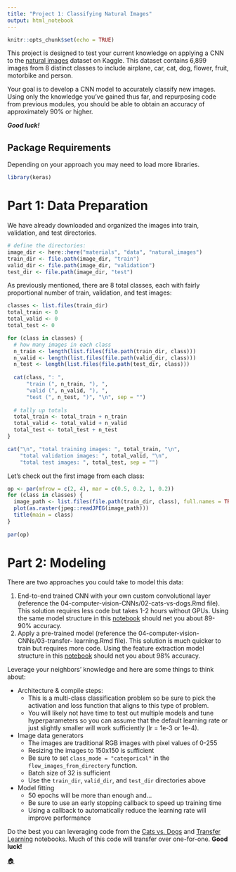 ```yaml
---
title: "Project 1: Classifying Natural Images"
output: html_notebook
---
```


```r
knitr::opts_chunk$set(echo = TRUE)
```

This project is designed to test your current knowledge on applying a CNN to the 
[natural images](https://www.kaggle.com/prasunroy/natural-images) dataset on Kaggle. 
This dataset contains 6,899 images from 8 distinct classes to include airplane, 
car, cat, dog, flower, fruit, motorbike and person.

Your goal is to develop a CNN model to accurately classify new images. Using only 
the knowledge you've gained thus far, and repurposing code from previous modules, 
you should be able to obtain an accuracy of approximately 90% or higher.

___Good luck!___

## Package Requirements

Depending on your approach you may need to load more libraries.

```r
library(keras)
```


# Part 1: Data Preparation

We have already downloaded and organized the images into train, validation, and 
test directories.

```r
# define the directories:
image_dir <- here::here("materials", "data", "natural_images")
train_dir <- file.path(image_dir, "train")
valid_dir <- file.path(image_dir, "validation")
test_dir <- file.path(image_dir, "test")
```

As previously mentioned, there are 8 total classes, each with fairly proportional 
number of train, validation, and test images:

```r
classes <- list.files(train_dir)
total_train <- 0
total_valid <- 0
total_test <- 0

for (class in classes) {
  # how many images in each class
  n_train <- length(list.files(file.path(train_dir, class)))
  n_valid <- length(list.files(file.path(valid_dir, class)))
  n_test <- length(list.files(file.path(test_dir, class)))
  
  cat(class, ": ", 
      "train (", n_train, "), ", 
      "valid (", n_valid, "), ", 
      "test (", n_test, ")", "\n", sep = "")
  
  # tally up totals
  total_train <- total_train + n_train
  total_valid <- total_valid + n_valid
  total_test <- total_test + n_test
}

cat("\n", "total training images: ", total_train, "\n",
    "total validation images: ", total_valid, "\n",
    "total test images: ", total_test, sep = "")
```

Let's check out the first image from each class:

```r
op <- par(mfrow = c(2, 4), mar = c(0.5, 0.2, 1, 0.2))
for (class in classes) {
  image_path <- list.files(file.path(train_dir, class), full.names = TRUE)[[1]]
  plot(as.raster(jpeg::readJPEG(image_path)))
  title(main = class)
}
       
par(op)
```

# Part 2: Modeling

There are two approaches you could take to model this data:

1. End-to-end trained CNN with your own custom convolutional layer (reference 
   the 04-computer-vision-CNNs/02-cats-vs-dogs.Rmd file). This solution requires
   less code but takes 1-2 hours without GPUs. Using the same model structure
   in this [notebook](https://misk-data-science.github.io/misk-dl/notebooks/05-cats-vs-dogs.nb.html)
   should net you about 89-90% accuracy.
2. Apply a pre-trained model (reference the 04-computer-vision-CNNs/03-transfer-
   learning.Rmd file). This solution is much quicker to train but requires more
   code. Using the feature extraction model structure in this [notebook](https://misk-data-science.github.io/misk-dl/notebooks/06-transfer-learning.nb.html)
   should net you about 98% accuracy.

Leverage your neighbors' knowledge and here are some things to think about:

- Architecture & compile steps:
   - This is a multi-class classification problem so be sure to pick the
     activation and loss function that aligns to this type of problem.
   - You will likely not have time to test out multiple models and tune
     hyperparameters so you can assume that the default learning rate or just
     slightly smaller will work sufficiently (lr = 1e-3 or 1e-4).
- Image data generators
   - The images are traditional RGB images with pixel values of 0-255
   - Resizing the images to 150x150 is sufficient
   - Be sure to set `class_mode = "categorical"` in the `flow_images_from_directory`
     function.
   - Batch size of 32 is sufficient
   - Use the `train_dir`, `valid_dir`, and `test_dir` directories above
- Model fitting
   - 50 epochs will be more than enough and... 
   - Be sure to use an early stopping callback to speed up training time
   - Using a callback to automatically reduce the learning rate will improve
     performance
   
Do the best you can leveraging code from the [Cats vs. Dogs](https://misk-data-science.github.io/misk-dl/notebooks/05-cats-vs-dogs.nb.html)
and [Transfer Learning](https://misk-data-science.github.io/misk-dl/notebooks/06-transfer-learning.nb.html)
notebooks. Much of this code will transfer over one-for-one. __Good luck!__

[🏠](https://github.com/misk-data-science/misk-dl)
